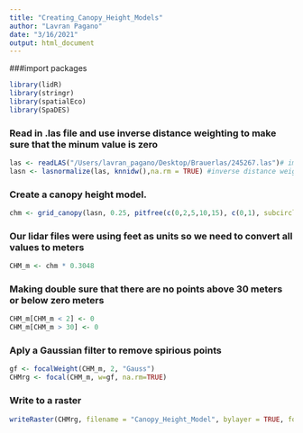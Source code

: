 ```yaml
---
title: "Creating_Canopy_Height_Models"
author: "Lavran Pagano"
date: "3/16/2021"
output: html_document
---
```

###import packages
```r
library(lidR)
library(stringr)
library(spatialEco)
library(SpaDES)
```
### Read in .las file and use inverse distance weighting to make sure that the minum value is zero
```r
las <- readLAS("/Users/lavran_pagano/Desktop/Brauerlas/245267.las")# imput your on path to your .lasfile
lasn <- lasnormalize(las, knnidw(),na.rm = TRUE) #inverse distance weighting
```
### Create a canopy height model.
```r
chm <- grid_canopy(lasn, 0.25, pitfree(c(0,2,5,10,15), c(0,1), subcircle = 0.2))# Khosravipouret al. 2014
```
### Our lidar files were using feet as units so we need to convert all values to meters
```r
CHM_m <- chm * 0.3048
```
### Making double sure that there are no points above 30 meters or below zero meters
```r
CHM_m[CHM_m < 2] <- 0
CHM_m[CHM_m > 30] <- 0
```
### Aply a Gaussian filter to remove spirious points
```r
gf <- focalWeight(CHM_m, 2, "Gauss")
CHMrg <- focal(CHM_m, w=gf, na.rm=TRUE)
```
### Write to a raster
```r
writeRaster(CHMrg, filename = "Canopy_Height_Model", bylayer = TRUE, format = "GTiff", overwrite = TRUE)
```

